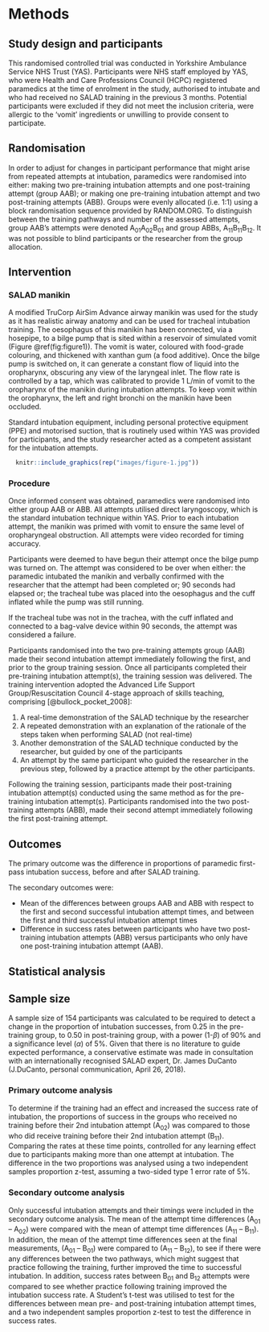 # Methods
## Study design and participants
This randomised controlled trial was conducted in Yorkshire Ambulance Service NHS Trust (YAS). Participants were NHS staff employed by YAS, who were Health and Care Professions Council (HCPC) registered paramedics at the time of enrolment in the study, authorised to intubate and who had received no SALAD training in the previous 3 months. Potential participants were excluded if they did not meet the inclusion criteria, were allergic to the 'vomit' ingredients or unwilling to provide consent to participate.

## Randomisation
In order to adjust for changes in participant performance that might arise from repeated attempts at intubation, paramedics were randomised into either: making two pre-training intubation attempts and one post-training attempt (group AAB); or making one pre-training intubation attempt and two post-training attempts (ABB). Groups were evenly allocated (i.e. 1:1) using a block randomisation sequence provided by RANDOM.ORG. To distinguish between the training pathways and number of the assessed attempts, group AAB's attempts were denoted A~01~A~02~B~01~ and group ABBs, A~11~B~11~B~12~. It was not possible to blind participants or the researcher from the group allocation.

## Intervention
### SALAD manikin
A modified TruCorp AirSim Advance airway manikin was used for the study as it has realistic airway anatomy and can be used for tracheal intubation training. The oesophagus of this manikin has been connected, via a hosepipe, to a bilge pump that is sited within a reservoir of simulated vomit (Figure \@ref(fig:figure1)). The vomit is water, coloured with food-grade colouring, and thickened with xanthan gum (a food additive). Once the bilge pump is switched on, it can generate a constant flow of liquid into the oropharynx, obscuring any view of the laryngeal inlet. The flow rate is controlled by a tap, which was calibrated to provide 1 L/min of vomit to the oropharynx of the manikin during intubation attempts. To keep vomit within the oropharynx, the left and right bronchi on the manikin have been occluded. 

Standard intubation equipment, including personal protective equipment (PPE) and motorised suction, that is routinely used within YAS was provided for participants, and the study researcher acted as a competent assistant for the intubation attempts.

```r

  knitr::include_graphics(rep("images/figure-1.jpg"))

```

### Procedure
Once informed consent was obtained, paramedics were randomised into either group AAB or ABB. All attempts utilised direct laryngoscopy, which is the standard intubation technique within YAS. Prior to each intubation attempt, the manikin was primed with vomit to ensure the same level of oropharyngeal obstruction. All attempts were video recorded for timing accuracy.

Participants were deemed to have begun their attempt once the bilge pump was turned on. The attempt was considered to be over when either: the paramedic intubated the manikin and verbally confirmed with the researcher that the attempt had been completed or; 90 seconds had elapsed or; the tracheal tube was placed into the oesophagus and the cuff inflated while the pump was still running.

If the tracheal tube was not in the trachea, with the cuff inflated and connected to a bag-valve device within 90 seconds, the attempt was considered a failure.

Participants randomised into the two pre-training attempts group (AAB) made their second intubation attempt immediately following the first, and prior to the group training session. Once all participants completed their pre-training intubation attempt(s), the training session was delivered. The training intervention adopted the Advanced Life Support Group/Resuscitation Council 4-stage approach of skills teaching, comprising [@bullock_pocket_2008]:

1.	A real-time demonstration of the SALAD technique by the researcher
2.	A repeated demonstration with an explanation of the rationale of the steps taken when performing SALAD (not real-time)
3.	Another demonstration of the SALAD technique conducted by the researcher, but guided by one of the participants
4.	An attempt by the same participant who guided the researcher in the previous step, followed by a practice attempt by the other participants.

Following the training session, participants made their post-training intubation attempt(s) conducted using the same method as for the pre-training intubation attempt(s). Participants randomised into the two post-training attempts (ABB), made their second attempt immediately following the first post-training attempt.

## Outcomes
The primary outcome was the difference in proportions of paramedic first-pass intubation success, before and after SALAD training.


The secondary outcomes were:

-  Mean of the differences between groups AAB and ABB with respect to the first and second successful intubation attempt times, and between the first and third successful intubation attempt times
-  Difference in success rates between participants who have two post-training intubation attempts (ABB) versus participants who only have one post-training intubation attempt (AAB).


## Statistical analysis
## Sample size
A sample size of 154 participants was calculated to be required to detect a change in the proportion of intubation successes, from 0.25 in the pre-training group, to 0.50 in post-training group, with a power (1-$\beta$) of 90% and a significance level ($\alpha$) of 5%. Given that there is no literature to guide expected performance, a conservative estimate was made in consultation with an internationally recognised SALAD expert, Dr. James DuCanto (J.DuCanto, personal communication, April 26, 2018).


### Primary outcome analysis
To determine if the training had an effect and increased the success rate of intubation, the proportions of success in the groups who received no training before their 2nd intubation attempt (A~02~) was compared to those who did receive training before their 2nd intubation attempt (B~11~). Comparing the rates at these time points, controlled for any learning effect due to participants making more than one attempt at intubation. The difference in the two proportions was analysed using a two independent samples proportion z-test, assuming a two-sided type 1 error rate of 5%.

### Secondary outcome analysis
Only successful intubation attempts and their timings were included in the secondary outcome analysis. The mean of the attempt time differences (A~01~ – A~02~) were compared with the mean of attempt time differences (A~11~ – B~11~). In addition, the mean of the attempt time differences seen at the final measurements, (A~01~ – B~01~) were compared to (A~11~ – B~12~), to see if there were any differences between the two pathways, which might suggest that practice following the training, further improved the time to successful intubation. In addition, success rates between B~01~ and B~12~ attempts were compared to see whether practice following training improved the intubation success rate. A Student’s t-test was utilised to test for the differences between mean pre- and post-training intubation attempt times, and a two independent samples proportion z-test to test the difference in success rates.


